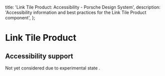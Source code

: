 
  title: 'Link Tile Product: Accessibility - Porsche Design System',
  description: 'Accessibility information and best practices for the Link Tile Product component',
};

# Link Tile Product <ComponentStatus tagName="p-link-tile-product"></ComponentStatus>

## Accessibility support

Not yet considered due to experimental state <ComponentStatus tagName="p-link-tile-product"></ComponentStatus>.
